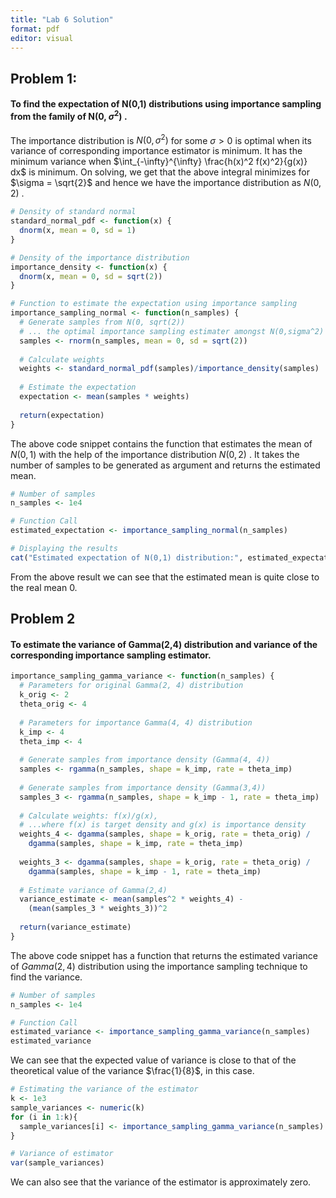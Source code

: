 ```yaml
---
title: "Lab 6 Solution"
format: pdf
editor: visual
---
```


## Problem 1: 

#### To find the expectation of N(0,1) distributions using importance sampling from the family of N(0, $\sigma^2$) .

The importance distribution is $N(0, \sigma^2)$ for some $\sigma > 0$ is optimal when its variance of corresponding importance estimator is minimum. It has the minimum variance when $\int_{-\infty}^{\infty} \frac{h(x)^2 f(x)^2}{g(x)} dx$ is minimum. On solving, we get that the above integral minimizes for $\sigma = \sqrt{2}$ and hence we have the importance distribution as $N(0,2)$ .

```r
# Density of standard normal
standard_normal_pdf <- function(x) {
  dnorm(x, mean = 0, sd = 1)
}

# Density of the importance distribution
importance_density <- function(x) {
  dnorm(x, mean = 0, sd = sqrt(2))
}

# Function to estimate the expectation using importance sampling
importance_sampling_normal <- function(n_samples) {
  # Generate samples from N(0, sqrt(2)) 
  # ... the optimal importance sampling estimater amongst N(0,sigma^2)
  samples <- rnorm(n_samples, mean = 0, sd = sqrt(2))
  
  # Calculate weights 
  weights <- standard_normal_pdf(samples)/importance_density(samples)
  
  # Estimate the expectation
  expectation <- mean(samples * weights)
  
  return(expectation)
}
```

The above code snippet contains the function that estimates the mean of $N(0,1)$ with the help of the importance distribution $N(0,2)$ . It takes the number of samples to be generated as argument and returns the estimated mean.

```r

# Number of samples
n_samples <- 1e4

# Function Call
estimated_expectation <- importance_sampling_normal(n_samples)

# Displaying the results
cat("Estimated expectation of N(0,1) distribution:", estimated_expectation)
```

From the above result we can see that the estimated mean is quite close to the real mean $0$.

## Problem 2

#### To estimate the variance of Gamma(2,4) distribution and variance of the corresponding importance sampling estimator.

```r
importance_sampling_gamma_variance <- function(n_samples) {
  # Parameters for original Gamma(2, 4) distribution
  k_orig <- 2
  theta_orig <- 4
  
  # Parameters for importance Gamma(4, 4) distribution
  k_imp <- 4
  theta_imp <- 4
  
  # Generate samples from importance density (Gamma(4, 4))
  samples <- rgamma(n_samples, shape = k_imp, rate = theta_imp)
  
  # Generate samples from importance density (Gamma(3,4))
  samples_3 <- rgamma(n_samples, shape = k_imp - 1, rate = theta_imp)
  
  # Calculate weights: f(x)/g(x), 
  # ...where f(x) is target density and g(x) is importance density
  weights_4 <- dgamma(samples, shape = k_orig, rate = theta_orig) / 
    dgamma(samples, shape = k_imp, rate = theta_imp)
  
  weights_3 <- dgamma(samples, shape = k_orig, rate = theta_orig) / 
    dgamma(samples, shape = k_imp - 1, rate = theta_imp)
  
  # Estimate variance of Gamma(2,4)
  variance_estimate <- mean(samples^2 * weights_4) - 
    (mean(samples_3 * weights_3))^2
  
  return(variance_estimate)
}
```

The above code snippet has a function that returns the estimated variance of $Gamma(2,4)$ distribution using the importance sampling technique to find the variance.

```r
# Number of samples
n_samples <- 1e4

# Function Call
estimated_variance <- importance_sampling_gamma_variance(n_samples)
estimated_variance
```

We can see that the expected value of variance is close to that of the theoretical value of the variance $\frac{1}{8}$, in this case.

```r
# Estimating the variance of the estimator
k <- 1e3
sample_variances <- numeric(k)
for (i in 1:k){
  sample_variances[i] <- importance_sampling_gamma_variance(n_samples)
}

# Variance of estimator
var(sample_variances)
```

We can also see that the variance of the estimator is approximately zero.
